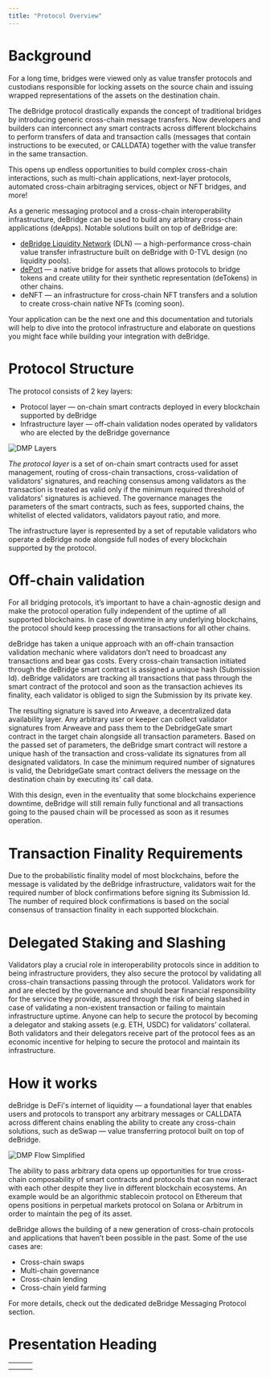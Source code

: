 ```yaml
---
title: "Protocol Overview"
---
```


# Background

For a long time, bridges were viewed only as value transfer protocols and custodians responsible for locking assets on the source
chain and issuing wrapped representations of the assets on the destination chain.

The deBridge protocol drastically expands the concept of traditional bridges by introducing generic cross-chain message transfers.
Now developers and builders can interconnect any smart contracts across different blockchains to perform transfers of data and
transaction calls (messages that contain instructions to be executed, or CALLDATA) together with the value transfer in the same transaction.

This opens up endless opportunities to build complex cross-chain interactions, such as multi-chain applications, next-layer protocols,
automated cross-chain arbitraging services, object or NFT bridges, and more\!

As a generic messaging protocol and a cross-chain interoperability infrastructure, deBridge can be used to build any arbitrary
cross-chain applications (deApps). Notable solutions built on top of deBridge are:

- [deBridge Liquidity Network](https://app.debridge.finance/) (DLN) — a high-performance cross-chain value transfer infrastructure built
  on deBridge with 0-TVL design (no liquidity pools).
- [dePort](https://app.debridge.finance/deport) —  a native bridge for assets that allows protocols to bridge tokens and create utility
  for their synthetic representation (deTokens) in other chains.
- deNFT — an infrastructure for cross-chain NFT transfers and a solution to create cross-chain native NFTs (coming soon).

Your application can be the next one and this documentation and tutorials will help to dive into the protocol infrastructure
and elaborate on questions you might face while building your integration with deBridge.

# Protocol Structure

The protocol consists of 2 key layers:

- Protocol layer — on-chain smart contracts deployed in every blockchain supported by deBridge
- Infrastructure layer — off-chain validation nodes operated by validators who are elected by the deBridge governance

![DMP Layers](/images/DMP-layers.avif)

_The protocol layer_ is a set of on-chain smart contracts used for asset management, routing of cross-chain transactions,
cross-validation of validators' signatures, and reaching consensus among validators as the transaction is treated as valid
only if the minimum required threshold of validators' signatures is achieved. The governance manages the parameters of the
smart contracts, such as fees, supported chains, the whitelist of elected validators, validators payout ratio, and more.

The infrastructure layer is represented by a set of reputable validators who operate a deBridge node alongside full nodes
of every blockchain supported by the protocol.

# Off-chain validation

For all bridging protocols, it’s important to have a chain-agnostic design and make the protocol operation fully independent
of the uptime of all supported blockchains. In case of downtime in any underlying blockchains, the protocol should keep
processing the transactions for all other chains.

deBridge has taken a unique approach with an off-chain transaction validation mechanic where validators don’t need to broadcast
any transactions and bear gas costs. Every cross-chain transaction initiated through the deBridge smart contract is assigned a
unique hash (Submission Id). deBridge validators are tracking all transactions that pass through the smart contract of the
protocol and soon as the transaction achieves its finality, each validator is obliged to sign the Submission by its private key.

The resulting signature is saved into Arweave, a decentralized data availability layer. Any arbitrary user or keeper can collect
validator signatures from Arweave and pass them to the DebridgeGate smart contract in the target chain alongside all transaction
parameters. Based on the passed set of parameters, the deBridge smart contract will restore a unique hash of the transaction and
cross-validate its signatures from all designated validators. In case the minimum required number of signatures is valid, the
DebridgeGate smart contract delivers the message on the destination chain by executing its' call data.

With this design, even in the eventuality that some blockchains experience downtime, deBridge will still remain fully functional
and all transactions going to the paused chain will be processed as soon as it resumes operation.

# Transaction Finality Requirements

Due to the probabilistic finality model of most blockchains, before the message is validated by the deBridge infrastructure,
validators wait for the required number of block confirmations before signing its Submission Id. The number of required block
confirmations is based on the social consensus of transaction finality in each supported blockchain.

# Delegated Staking and Slashing

Validators play a crucial role in interoperability protocols since in addition to being infrastructure providers, they also
secure the protocol by validating all cross-chain transactions passing through the protocol. Validators work for and are elected
by the governance and should bear financial responsibility for the service they provide, assured through the risk of being slashed
in case of validating a non-existent transaction or failing to maintain infrastructure uptime. Anyone can help to secure the
protocol by becoming a delegator and staking assets (e.g. ETH, USDC) for validators’ collateral. Both validators and their
delegators receive part of the protocol fees as an economic incentive for helping to secure the protocol and maintain its
infrastructure.

# How it works

deBridge is DeFi's internet of liquidity — a foundational layer that enables users and protocols to transport any arbitrary
messages or CALLDATA across different chains enabling the ability to create any cross-chain solutions, such as deSwap — value
transferring protocol built on top of deBridge.

![DMP Flow Simplified](/images/DMP-flow-simplified.avif)

The ability to pass arbitrary data opens up opportunities for true cross-chain composability of smart contracts and protocols
that can now interact with each other despite they live in different blockchain ecosystems. An example would be an algorithmic
stablecoin protocol on Ethereum that opens positions in perpetual markets protocol on Solana or Arbitrum in order to maintain
the peg of its asset.

deBridge allows the building of a new generation of cross-chain protocols and applications that haven’t been possible in the past.
Some of the use cases are:

- Cross-chain swaps
- Multi-chain governance
- Cross-chain lending
- Cross-chain yield farming

<Tip>
  For more details, check out the dedicated deBridge Messaging Protocol section.
</Tip>

# Presentation Heading

<Tip>
  
</Tip>

| | | |
| --- | --- | --- |
| | | |
| | | |